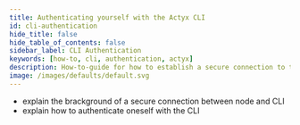 ```yaml
---
title: Authenticating yourself with the Actyx CLI
id: cli-authentication
hide_title: false
hide_table_of_contents: false
sidebar_label: CLI Authentication
keywords: [how-to, cli, authentication, actyx]
description: How-to-guide for how to establish a secure connection to the Actyx CLI.
image: /images/defaults/default.svg
---
```


- explain the brackground of a secure connection between node and CLI
- explain how to authenticate oneself with the CLI
